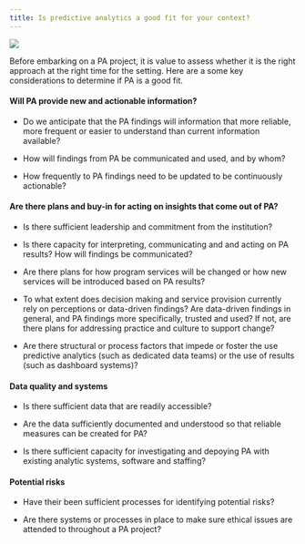 ```yaml
---
title: Is predictive analytics a good fit for your context?
---
```


![](images/shutterstock_wondering.png){} 

Before embarking on a PA project, it is value to assess whether it is the right approach at the right time for the setting. Here are a some key considerations to determine if PA is a good fit.

#### Will PA provide new and actionable information? 

-   Do we anticipate that the PA findings will information that more reliable, more frequent or easier to understand than current information available?

-   How will findings from PA be communicated and used, and by whom?

-   How frequently to PA findings need to be updated to be continuously actionable?

#### Are there plans and buy-in for acting on insights that come out of PA? 

-   Is there sufficient leadership and commitment from the institution?

-   Is there capacity for interpreting, communicating and and acting on PA results? How will findings be communicated?

-   Are there plans for how program services will be changed or how new services will be introduced based on PA results?

-    To what extent does decision making and service provision currently rely on perceptions or data-driven findings? Are data-driven findings in general, and PA findings more specifically, trusted and used? If not, are there plans for addressing practice and culture to support change?

-   Are there structural or process factors that impede or foster the use predictive analytics (such as dedicated data teams) or the use of results (such as dashboard systems)?

#### Data quality and systems

-   Is there sufficient data that are readily accessible?

-   Are the data sufficiently documented and understood so that reliable measures can be created for PA?

-   Is there sufficient capacity for investigating and depoying PA with existing analytic systems, software and staffing?

#### Potential risks

-    Have their been sufficient processes for identifying potential risks?

-   Are there systems or processes in place to make sure ethical issues are attended to throughout a PA project?

